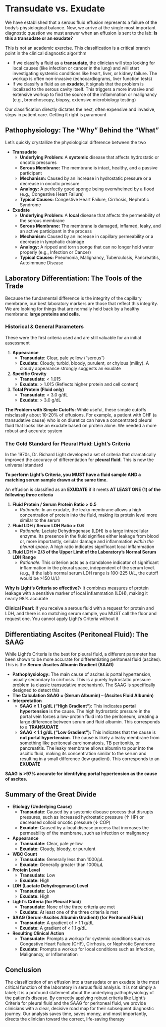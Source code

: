 # Transudate vs. Exudate {-}

We have established that a serous fluid effusion represents a failure of the body's physiological balance. Now, we arrive at the single most important diagnostic question we must answer when an effusion is sent to the lab: **Is this a transudate or an exudate?**

This is not an academic exercise. This classification is a critical branch point in the clinical diagnostic algorithm

*   If we classify a fluid as a **transudate**, the clinician will stop looking for local causes (like infection or cancer in the lung) and will start investigating systemic conditions like heart, liver, or kidney failure. The workup is often non-invasive (echocardiograms, liver function tests)
*   If we classify a fluid as an **exudate**, it signals that the problem is localized to the serous cavity itself. This triggers a more invasive and extensive workup to find the source of the inflammation or malignancy (e.g., bronchoscopy, biopsy, extensive microbiology testing)

Our classification directly dictates the next, often expensive and invasive, steps in patient care. Getting it right is paramount

## **Pathophysiology: The "Why" Behind the "What"** {-}

Let's quickly crystallize the physiological difference between the two

*   **Transudate**
    *   **Underlying Problem:** A **systemic** disease that affects hydrostatic or oncotic pressures
    *   **Serous Membrane:** The membrane is intact, healthy, and a passive participant
    *   **Mechanism:** Caused by an increase in hydrostatic pressure or a decrease in oncotic pressure
    *   **Analogy:** A perfectly good sponge being overwhelmed by a flood (e.g., Congestive Heart Failure)
    *   **Typical Causes:** Congestive Heart Failure, Cirrhosis, Nephrotic Syndrome

*   **Exudate**
    *   **Underlying Problem:** A **local** disease that affects the permeability of the serous membrane
    *   **Serous Membrane:** The membrane is damaged, inflamed, leaky, and an active participant in the process
    *   **Mechanism:** Caused by an increase in capillary permeability or a decrease in lymphatic drainage
    *   **Analogy:** A ripped and torn sponge that can no longer hold water properly (e.g., Infection or Cancer)
    *   **Typical Causes:** Pneumonia, Malignancy, Tuberculosis, Pancreatitis, Autoimmune Disease

## **Laboratory Differentiation: The Tools of the Trade** {-}

Because the fundamental difference is the integrity of the capillary membrane, our best laboratory markers are those that reflect this integrity. We are looking for things that are normally held back by a healthy membrane: **large proteins and cells.**

### **Historical & General Parameters** {-}

These were the first criteria used and are still valuable for an initial assessment

1.  **Appearance**
    *   **Transudate:** Clear, pale yellow ("serous")
    *   **Exudate:** Cloudy, turbid, bloody, purulent, or chylous (milky). A cloudy appearance strongly suggests an exudate

2.  **Specific Gravity**
    *   **Transudate:** < 1.015
    *   **Exudate:** > 1.015 (Reflects higher protein and cell content)

3.  **Total Protein (Fluid only)**
    *   **Transudate:** < 3.0 g/dL
    *   **Exudate:** > 3.0 g/dL

**The Problem with Simple Cutoffs:** While useful, these simple cutoffs misclassify about 10-20% of effusions. For example, a patient with CHF (a transudative cause) who is on diuretics can have a concentrated pleural fluid that looks like an exudate based on protein alone. We needed a more robust and accurate system

### **The Gold Standard for Pleural Fluid: Light's Criteria** {-}

In the 1970s, Dr. Richard Light developed a set of criteria that dramatically improved the accuracy of differentiation for **pleural fluid**. This is now the universal standard

**To perform Light's Criteria, you MUST have a fluid sample AND a matching serum sample drawn at the same time.**

An effusion is classified as an **EXUDATE** if it meets **AT LEAST ONE (1) of the following three criteria**

1.  **Fluid Protein / Serum Protein Ratio > 0.5**
    *   *Rationale:* In an exudate, the leaky membrane allows a high concentration of protein into the fluid, making its protein level more similar to the serum

2.  **Fluid LDH / Serum LDH Ratio > 0.6**
    *   *Rationale:* Lactate Dehydrogenase (LDH) is a large intracellular enzyme. Its presence in the fluid signifies either leakage from blood or, more importantly, cellular damage and inflammation *within the pleural space*. A high ratio indicates significant local inflammation

3.  **Fluid LDH > 2/3 of the Upper Limit of the Laboratory's Normal Serum LDH Range**
    *   *Rationale:* This criterion acts as a standalone indicator of significant inflammation in the pleural space, independent of the serum level. (e.g., If the lab's normal serum LDH range is 100-225 U/L, the cutoff would be >150 U/L)

**Why is Light's Criteria so effective?:** It combines measures of protein leakage with a sensitive marker of local inflammation (LDH), making it nearly 98% accurate

**Clinical Pearl:** If you receive a serous fluid with a request for protein and LDH, and there is no matching serum sample, you MUST call the floor and request one. You cannot apply Light's Criteria without it

## **Differentiating Ascites (Peritoneal Fluid): The SAAG** {-}

While Light's Criteria is the best for pleural fluid, a different parameter has been shown to be more accurate for differentiating peritoneal fluid (ascites). This is the **Serum-Ascites Albumin Gradient (SAAG)**

*   **Pathophysiology:** The main cause of ascites is portal hypertension, usually secondary to cirrhosis. This is a purely hydrostatic pressure problem (a classic transudative mechanism). The SAAG is specifically designed to detect this
*   **The Calculation**
    **SAAG = (Serum Albumin) – (Ascites Fluid Albumin)**
*   **Interpretation**
    *   **SAAG ≥ 1.1 g/dL ("High Gradient"):** This indicates **portal hypertension** is the cause. The high hydrostatic pressure in the portal vein forces a low-protein fluid into the peritoneum, creating a large difference between serum and fluid albumin. This corresponds to a **TRANSUDATE**
    *   **SAAG < 1.1 g/dL ("Low Gradient"):** This indicates that the cause is **not portal hypertension**. The cause is likely a leaky membrane from something like peritoneal carcinomatosis, TB peritonitis, or pancreatitis. The leaky membrane allows albumin to pour into the ascitic fluid, making its concentration similar to the serum and resulting in a small difference (low gradient). This corresponds to an **EXUDATE**

**SAAG is >97% accurate for identifying portal hypertension as the cause of ascites.**

## **Summary of the Great Divide** {-}

*   **Etiology (Underlying Cause)**
    *   **Transudate:** Caused by a systemic disease process that disrupts pressures, such as increased hydrostatic pressure (↑ HP) or decreased colloid oncotic pressure (↓ COP)
    *   **Exudate:** Caused by a local disease process that increases the permeability of the membrane, such as infection or malignancy

*   **Appearance**
    *   **Transudate:** Clear, pale yellow
    *   **Exudate:** Cloudy, bloody, or purulent

*   **WBC Count**
    *   **Transudate:** Generally less than 1000/µL
    *   **Exudate:** Generally greater than 1000/µL

*   **Protein Level**
    *   **Transudate:** Low
    *   **Exudate:** High

*   **LDH (Lactate Dehydrogenase) Level**
    *   **Transudate:** Low
    *   **Exudate:** High

*   **Light's Criteria (for Pleural Fluid)**
    *   **Transudate:** None of the three criteria are met
    *   **Exudate:** At least one of the three criteria is met

*   **SAAG (Serum-Ascites Albumin Gradient) (for Peritoneal Fluid)**
    *   **Transudate:** A gradient of ≥ 1.1 g/dL
    *   **Exudate:** A gradient of < 1.1 g/dL

*   **Resulting Clinical Action**
    *   **Transudate:** Prompts a workup for systemic conditions such as Congestive Heart Failure (CHF), Cirrhosis, or Nephrotic Syndrome
    *   **Exudate:** Prompts a workup for local conditions such as Infection, Malignancy, or Inflammation

## **Conclusion** {-}

The classification of an effusion into a transudate or an exudate is the most critical function of the laboratory in serous fluid analysis. It is not simply a label; it is a profound statement about the underlying pathophysiology of the patient's disease. By correctly applying robust criteria like Light's Criteria for pleural fluid and the SAAG for peritoneal fluid, we provide clinicians with a clear, decisive road map for their subsequent diagnostic journey. Our analysis saves time, saves money, and most importantly, directs the clinician toward the correct, life-saving therapy

